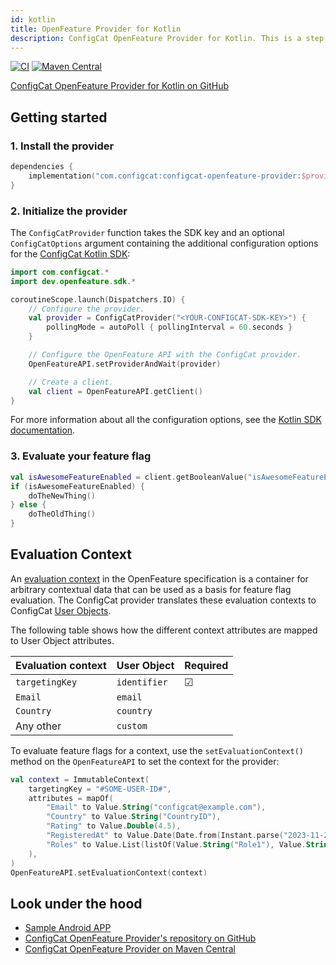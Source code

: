 ```yaml
---
id: kotlin
title: OpenFeature Provider for Kotlin
description: ConfigCat OpenFeature Provider for Kotlin. This is a step-by-step guide on how to use ConfigCat with the OpenFeature Kotlin SDK.
---
```


[![CI](https://github.com/configcat/openfeature-kotlin/actions/workflows/ci.yml/badge.svg?branch=main)](https://github.com/configcat/openfeature-kotlin/actions/workflows/ci.yml)
[![Maven Central](https://img.shields.io/maven-central/v/com.configcat/configcat-openfeature-provider?label=maven%20central)](https://central.sonatype.com/artifact/com.configcat/configcat-openfeature-provider)

<a href="https://github.com/configcat/openfeature-kotlin" target="_blank">
  ConfigCat OpenFeature Provider for Kotlin on GitHub
</a>

## Getting started

### 1. Install the provider

```kotlin
dependencies {
    implementation("com.configcat:configcat-openfeature-provider:$providerVersion")
}
```

### 2. Initialize the provider

The `ConfigCatProvider` function takes the SDK key and an optional `ConfigCatOptions`
argument containing the additional configuration options for
the [ConfigCat Kotlin SDK](../../kotlin/#setting-up-the-configcat-client):

```kotlin
import com.configcat.*
import dev.openfeature.sdk.*

coroutineScope.launch(Dispatchers.IO) {
    // Configure the provider.
    val provider = ConfigCatProvider("<YOUR-CONFIGCAT-SDK-KEY>") {
        pollingMode = autoPoll { pollingInterval = 60.seconds }
    }

    // Configure the OpenFeature API with the ConfigCat provider.
    OpenFeatureAPI.setProviderAndWait(provider)

    // Create a client.
    val client = OpenFeatureAPI.getClient()
}
```

For more information about all the configuration options, see the [Kotlin SDK documentation](../../kotlin/#setting-up-the-configcat-client).

### 3. Evaluate your feature flag

```kotlin
val isAwesomeFeatureEnabled = client.getBooleanValue("isAwesomeFeatureEnabled", false)
if (isAwesomeFeatureEnabled) {
    doTheNewThing()
} else {
    doTheOldThing()
}
```

## Evaluation Context

An <a href="https://openfeature.dev/docs/reference/concepts/evaluation-context" target="_blank">evaluation context</a> in the OpenFeature specification is a container for arbitrary contextual data that can be used as a basis for feature flag evaluation.
The ConfigCat provider translates these evaluation contexts to ConfigCat [User Objects](../../kotlin/#user-object).

The following table shows how the different context attributes are mapped to User Object attributes.

| Evaluation context | User Object  | Required |
| ------------------ | ------------ | -------- |
| `targetingKey`     | `identifier` | &#9745;  |
| `Email`            | `email`      |          |
| `Country`          | `country`    |          |
| Any other          | `custom`     |          |

To evaluate feature flags for a context, use the `setEvaluationContext()` method on the `OpenFeatureAPI` to set the context for the provider:

```kotlin
val context = ImmutableContext(
    targetingKey = "#SOME-USER-ID#",
    attributes = mapOf(
        "Email" to Value.String("configcat@example.com"),
        "Country" to Value.String("CountryID"),
        "Rating" to Value.Double(4.5),
        "RegisteredAt" to Value.Date(Date.from(Instant.parse("2023-11-22T12:34:56+00:00"))),
        "Roles" to Value.List(listOf(Value.String("Role1"), Value.String("Role2")))
    ),
)
OpenFeatureAPI.setEvaluationContext(context)
```

## Look under the hood

- <a href="https://github.com/configcat/openfeature-kotlin/tree/main/samples/android" target="_blank">Sample Android APP</a>
- <a href="https://github.com/configcat/openfeature-kotlin" target="_blank">ConfigCat OpenFeature Provider's repository on GitHub</a>
- <a href="https://central.sonatype.com/artifact/com.configcat/configcat-openfeature-provider" target="_blank">ConfigCat OpenFeature Provider on Maven Central</a>
